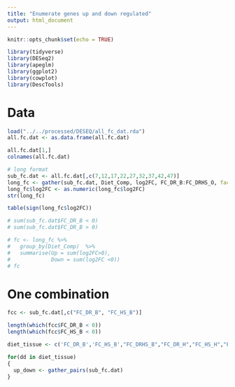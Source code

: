 ```yaml
---
title: "Enumerate genes up and down regulated"
output: html_document
---
```


```r
knitr::opts_chunk$set(echo = TRUE)
```

```r
library(tidyverse)
library(DESeq2)
library(apeglm)
library(ggplot2)
library(cowplot)
library(DescTools)
```

# Data

```r
load("../../processed/DESEQ/all_fc_dat.rda")
all.fc.dat <- as.data.frame(all.fc.dat) 

all.fc.dat[1,]
colnames(all.fc.dat)

# long format
sub_fc.dat <- all.fc.dat[,c(7,12,17,22,27,32,37,42,47)]
long_fc <- gather(sub_fc.dat, Diet_Comp, log2FC, FC_DR_B:FC_DRHS_O, factor_key=TRUE)
long_fc$log2FC <- as.numeric(long_fc$log2FC)
str(long_fc)

```



```r
table(sign(long_fc$log2FC))

# sum(sub_fc.dat$FC_DR_B < 0)
# sum(sub_fc.dat$FC_DR_B > 0)

# fc <- long_fc %>% 
#   group_by(Diet_Comp)  %>% 
#   summarise(Up = sum(log2FC>0), 
#             Down = sum(log2FC <0))
# fc

```

# One combination

```r
fcc <- sub_fc.dat[,c("FC_DR_B", "FC_HS_B")]

length(which(fcc$FC_DR_B < 0))
length(which(fcc$FC_HS_B < 0))
```

```r
diet_tissue <- c('FC_DR_B','FC_HS_B',"FC_DRHS_B","FC_DR_H","FC_HS_H","FC_DRHS_H","FC_DR_O","FC_HS_O","FC_DRHS_O")

for(dd in diet_tissue)
{
  up_down <- gather_pairs(sub_fc.dat)
}
```

